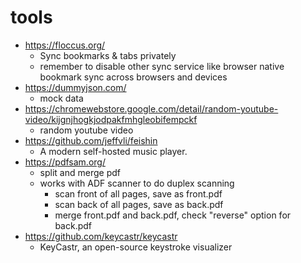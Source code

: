 # tools

- https://floccus.org/
  - Sync bookmarks & tabs privately
  - remember to disable other sync service like browser native bookmark sync
across browsers and devices
- https://dummyjson.com/
  - mock data
- https://chromewebstore.google.com/detail/random-youtube-video/kijgnjhogkjodpakfmhgleobifempckf
  - random youtube video
- https://github.com/jeffvli/feishin
  - A modern self-hosted music player.
- https://pdfsam.org/
  - split and merge pdf
  - works with ADF scanner to do duplex scanning
    - scan front of all pages, save as front.pdf
    - scan back of all pages, save as back.pdf
    - merge front.pdf and back.pdf, check "reverse" option for back.pdf
- https://github.com/keycastr/keycastr
  - KeyCastr, an open-source keystroke visualizer


